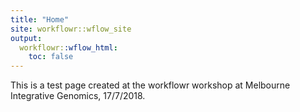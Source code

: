 ---
title: "Home"
site: workflowr::wflow_site
output:
  workflowr::wflow_html:
    toc: false
---

This is a test page created at the workflowr workshop at Melbourne Integrative Genomics, 17/7/2018.